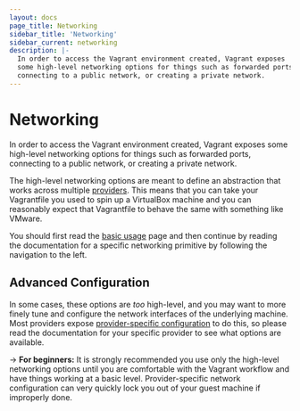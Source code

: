 ```yaml
---
layout: docs
page_title: Networking
sidebar_title: 'Networking'
sidebar_current: networking
description: |-
  In order to access the Vagrant environment created, Vagrant exposes
  some high-level networking options for things such as forwarded ports,
  connecting to a public network, or creating a private network.
---
```


# Networking

In order to access the Vagrant environment created, Vagrant exposes
some high-level networking options for things such as forwarded ports,
connecting to a public network, or creating a private network.

The high-level networking options are meant to define an abstraction that
works across multiple [providers](/docs/providers/). This means that
you can take your Vagrantfile you used to spin up a VirtualBox machine and
you can reasonably expect that Vagrantfile to behave the same with something
like VMware.

You should first read the [basic usage](/docs/networking/basic_usage.html) page
and then continue by reading the documentation for a specific networking
primitive by following the navigation to the left.

## Advanced Configuration

In some cases,
these options are _too_ high-level, and you may want to more finely tune
and configure the network interfaces of the underlying machine. Most
providers expose [provider-specific configuration](/docs/providers/configuration.html)
to do this, so please read the documentation for your specific provider
to see what options are available.

-> **For beginners:** It is strongly recommended you use
only the high-level networking options until you are comfortable
with the Vagrant workflow and have things working at a basic level.
Provider-specific network configuration can very quickly lock you out
of your guest machine if improperly done.
